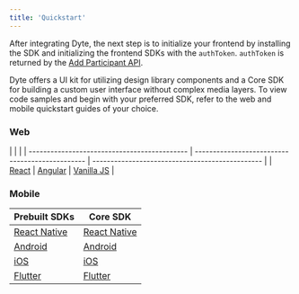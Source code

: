 ```yaml
---
title: 'Quickstart'
---
```


After integrating Dyte, the next step is to initialize your frontend by installing the SDK and initializing the frontend SDKs with the `authToken`. `authToken` is returned by the [Add Participant API](/guides/voice-conf/build-voice-app#step-5-add-participants).

Dyte offers a UI kit for utilizing design library components and a Core SDK for building a custom user interface without complex media layers. To view code samples and begin with your preferred SDK, refer to the web and mobile quickstart guides of your choice.

### Web

|                                              |                                                 |
| -------------------------------------------- | ----------------------------------------------- | ----------------------------------------------- |
| [React](/guides/voice-conf/quickstart/react) | [Angular](guides/voice-conf/quickstart/angular) | [Vanilla JS](guides/voice-conf/quickstart/html) |

### Mobile

| **Prebuilt SDKs**              | **Core SDK**             |
| ------------------------------ | ------------------------ |
| [React Native](/react-native)  | [React Native](/rn-core) |
| [Android](/android)            | [Android](/android-core) |
| [iOS](ios)                     | [iOS](/ios-core)         |
| [Flutter](/flutter/quickstart) | [Flutter](/flutter-core) |
